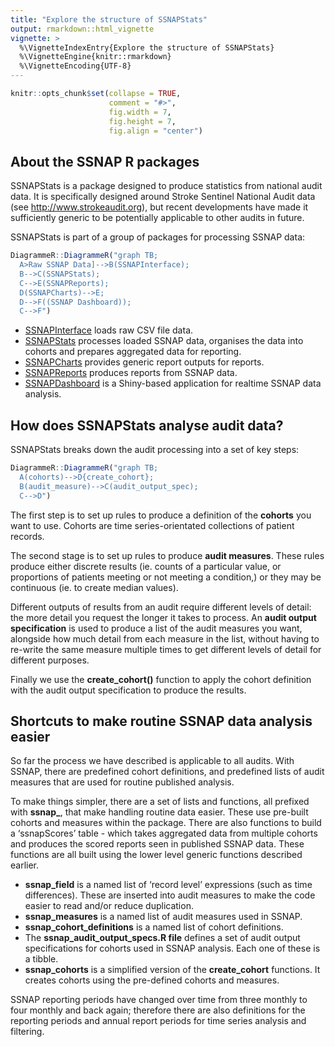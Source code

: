 ```yaml
---
title: "Explore the structure of SSNAPStats"
output: rmarkdown::html_vignette
vignette: >
  %\VignetteIndexEntry{Explore the structure of SSNAPStats}
  %\VignetteEngine{knitr::rmarkdown}
  %\VignetteEncoding{UTF-8}
---
```


```r
knitr::opts_chunk$set(collapse = TRUE,
                      comment = "#>",
                      fig.width = 7,
                      fig.height = 7,
                      fig.align = "center")
```

## About the SSNAP R packages

SSNAPStats is a package designed to produce statistics from national
audit data. It is specifically designed around Stroke Sentinel
National Audit data (see <http://www.strokeaudit.org>), but recent
developments have made it sufficiently generic to be potentially
applicable to other audits in future.

SSNAPStats is part of a group of packages for processing SSNAP data:

```r
DiagrammeR::DiagrammeR("graph TB;
  A>Raw SSNAP Data]-->B(SSNAPInterface);
  B-->C(SSNAPStats);
  C-->E(SSNAPReports);
  D(SSNAPCharts)-->E;
  D-->F((SSNAP Dashboard));
  C-->F")
```


- [SSNAPInterface](https://ssnap.github.io/SSNAPInterface/) loads raw
CSV file data.
- [SSNAPStats](https://ssnap.github.io/SSNAPStats/) processes loaded
SSNAP data, organises the data into cohorts and prepares aggregated
data for reporting.
- [SSNAPCharts](https://ssnap.github.io/SSNAPCharts/) provides
generic report outputs for reports.
- [SSNAPReports](https://ssnap.github.io/SSNAPReports/) produces
reports from SSNAP data.
- [SSNAPDashboard](https://ssnap.github.io/SSNAPDashboard/) is a
Shiny-based application for realtime SSNAP data analysis.

## How does SSNAPStats analyse audit data?

SSNAPStats breaks down the audit processing into a set of key
steps:

```r
DiagrammeR::DiagrammeR("graph TB;
  A(cohorts)-->D{create_cohort};
  B(audit_measure)-->C(audit_output_spec);
  C-->D")
```


The first step is to set up rules to produce a definition of the 
**cohorts** you want to use. Cohorts are time series-orientated
collections of patient records.

The second stage is to set up rules to produce **audit measures**.
These rules produce either discrete results (ie. counts of a
particular value, or proportions of patients meeting or not meeting a
condition,) or they may be continuous (ie. to create median values).

Different outputs of results from an audit require different
levels of detail: the more detail you request the longer it takes to
process. An **audit output specification** is used to produce a list
of the audit measures you want, alongside how much detail from each
measure in the list, without having to re-write the same measure
multiple times to get different levels of detail for different
purposes.

Finally we use the **create_cohort()** function to apply the cohort
definition with the audit output specification to produce the results.

## Shortcuts to make routine SSNAP data analysis easier

So far the process we have described is applicable to all audits.
With SSNAP, there are predefined cohort definitions, and predefined
lists of audit measures that are used for routine published analysis.

To make things simpler, there are a set of lists and functions, all
prefixed with **ssnap_**, that make handling routine data easier.
These use pre-built cohorts and measures within the package. There
are also functions to build a 'ssnapScores' table - which takes
aggregated data from multiple cohorts and produces the scored reports
seen in published SSNAP data. These functions are all built using the
lower level generic functions described earlier.

- **ssnap_field** is a named list of 'record level' expressions (such
as time differences). These are inserted into audit measures to make
the code easier to read and/or reduce duplication.
- **ssnap_measures** is a named list of audit measures used in SSNAP.
- **ssnap_cohort_definitions** is a named list of cohort definitions.
- The **ssnap_audit_output_specs.R file** defines a set of audit
output specifications for cohorts used in SSNAP analysis. Each one of
these is a tibble.
- **ssnap_cohorts** is a simplified version of the **create_cohort**
functions. It creates cohorts using the pre-defined cohorts and
measures.

SSNAP reporting periods have changed over time from three monthly to
four monthly and back again; therefore there are also definitions for
the reporting periods and annual report periods for time series
analysis and filtering.
